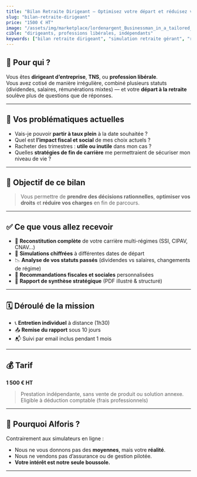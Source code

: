 ```yaml
---
title: "Bilan Retraite Dirigeant – Optimisez votre départ et réduisez vos charges"
slug: "bilan-retraite-dirigeant"
price: "1500 € HT"
image: "/assets/img/marketplace/lordenargent_Businessman_in_a_tailored_jacket_analyzing_lapto_2f1e391f-98c5-46ab-b150-841ad9624dad_2.webp"
cible: "dirigeants, professions libérales, indépendants"
keywords: ["bilan retraite dirigeant", "simulation retraite gérant", "retraite profession libérale", "optimisation retraite TNS", "départ retraite stratégie"]
---
```


## 👤 Pour qui ?

Vous êtes **dirigeant d’entreprise**, **TNS**, ou **profession libérale**.  
Vous avez cotisé de manière irrégulière, combiné plusieurs statuts (dividendes, salaires, rémunérations mixtes) — et votre **départ à la retraite** soulève plus de questions que de réponses.

---

## 🚨 Vos problématiques actuelles

- Vais-je pouvoir **partir à taux plein** à la date souhaitée ?
- Quel est **l’impact fiscal et social** de mes choix actuels ?
- Racheter des trimestres : **utile ou inutile** dans mon cas ?
- Quelles **stratégies de fin de carrière** me permettraient de sécuriser mon niveau de vie ?

---

## 🎯 Objectif de ce bilan

> Vous permettre de **prendre des décisions rationnelles**, **optimiser vos droits** et **réduire vos charges** en fin de parcours.

---

## ✅ Ce que vous allez recevoir

- 📂 **Reconstitution complète** de votre carrière multi-régimes (SSI, CIPAV, CNAV...)
- 🧮 **Simulations chiffrées** à différentes dates de départ
- 📉 **Analyse de vos statuts passés** (dividendes vs salaires, changements de régime)
- 🧾 **Recommandations fiscales et sociales** personnalisées
- 📘 **Rapport de synthèse stratégique** (PDF illustré & structuré)

---

## 🗓️ Déroulé de la mission

- 📞 **Entretien individuel** à distance (1h30)
- 📤 **Remise du rapport** sous 10 jours
- 📬 Suivi par email inclus pendant 1 mois

---

## 💰 Tarif

**1 500 € HT**  
> Prestation indépendante, sans vente de produit ou solution annexe.  
> Eligible à déduction comptable (frais professionnels)

---

## 🥇 Pourquoi Alforis ?

Contrairement aux simulateurs en ligne :
- Nous ne vous donnons pas des **moyennes**, mais votre **réalité**.
- Nous ne vendons pas d’assurance ou de gestion pilotée.
- **Votre intérêt est notre seule boussole.**

---

<CTA label="Je sécurise ma retraite de dirigeant avec Alforis" />
